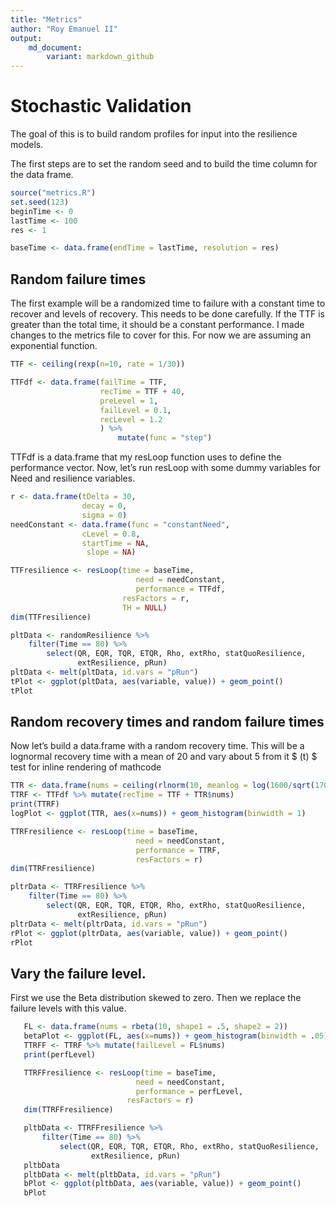 ```yaml
---
title: "Metrics"
author: "Roy Emanuel II"
output:
    md_document:
        variant: markdown_github
---
```

# Stochastic Validation
  The goal of this is to build random profiles for input into the
  resilience models.

  The first steps are to set the random seed and to build the time
  column for the data frame.
```r

source("metrics.R")
set.seed(123)
beginTime <- 0
lastTime <- 100
res <- 1

baseTime <- data.frame(endTime = lastTime, resolution = res)

```
## Random failure times
The first example will be a randomized time to failure with a constant
    time to recover and levels of recovery. This needs to be done carefully.
    If the TTF is greater than the total time, it should be a constant
    performance.  I made changes to the metrics file to cover for this.
    For now we are assuming an exponential function.

```r
TTF <- ceiling(rexp(n=10, rate = 1/30))

TTFdf <- data.frame(failTime = TTF,
                    recTime = TTF + 40,
                    preLevel = 1,
                    failLevel = 0.1,
                    recLevel = 1.2
                    ) %>%
                        mutate(func = "step")


```
TTFdf is a data.frame that my resLoop function uses to define the performance
      vector. Now, let's run resLoop with some dummy variables for Need
      and resilience variables.

```r
r <- data.frame(tDelta = 30,
                decay = 0,
                sigma = 0)
needConstant <- data.frame(func = "constantNeed",
                cLevel = 0.8,
                startTime = NA,
                 slope = NA)

TTFresilience <- resLoop(time = baseTime,
                            need = needConstant,
                            performance = TTFdf,
                         resFactors = r,
                         TH = NULL)
dim(TTFresilience)

pltData <- randomResilience %>%
    filter(Time == 80) %>%
        select(QR, EQR, TQR, ETQR, Rho, extRho, statQuoResilience,
               extResilience, pRun)
pltData <- melt(pltData, id.vars = "pRun")
tPlot <- ggplot(pltData, aes(variable, value)) + geom_point()
tPlot
```

## Random recovery times and random failure times
   Now let's build a data.frame with a random recovery time. This will
   be a lognormal recovery time with a mean of 20 and vary about 5 from it
     $ \varphi(t) $ test for inline rendering of mathcode
     
```r
TTR <- data.frame(nums = ceiling(rlnorm(10, meanlog = log(1600/sqrt(1700)), sdlog = log(1700/1600))))
TTRF <- TTFdf %>% mutate(recTime = TTF + TTR$nums)
print(TTRF)
logPlot <- ggplot(TTR, aes(x=nums)) + geom_histogram(binwidth = 1)

TTRFresilience <- resLoop(time = baseTime,
                            need = needConstant,
                            performance = TTRF,
                            resFactors = r)
dim(TTRFresilience)

pltrData <- TTRFresilience %>%
    filter(Time == 80) %>%
        select(QR, EQR, TQR, ETQR, Rho, extRho, statQuoResilience,
               extResilience, pRun)
pltrData <- melt(pltrData, id.vars = "pRun")
rPlot <- ggplot(pltrData, aes(variable, value)) + geom_point()
rPlot
```

## Vary the failure level.
   First we use the Beta distribution skewed to zero. Then we replace
   the failure levels with this value.
```r
   FL <- data.frame(nums = rbeta(10, shape1 = .5, shape2 = 2))
   betaPlot <- ggplot(FL, aes(x=nums)) + geom_histogram(binwidth = .05)
   TTRFF <- TTRF %>% mutate(failLevel = FL$nums)
   print(perfLevel)

   TTRFFresilience <- resLoop(time = baseTime,
                            need = needConstant,
                            performance = perfLevel,
                          resFactors = r)
   dim(TTRFFresilience)

   pltbData <- TTRFFresilience %>%
       filter(Time == 80) %>%
           select(QR, EQR, TQR, ETQR, Rho, extRho, statQuoResilience,
                  extResilience, pRun)
   pltbData
   pltbData <- melt(pltbData, id.vars = "pRun")
   bPlot <- ggplot(pltbData, aes(variable, value)) + geom_point()
   bPlot
```   